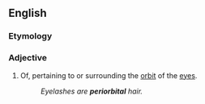 ==English==

===Etymology===
{{prefix|en|peri|orbital}}

===Adjective===
{{en-adj|-}}

# Of, pertaining to or surrounding the [[orbit]] of the [[eye]]s.
#: ''Eyelashes are '''periorbital''' hair.''